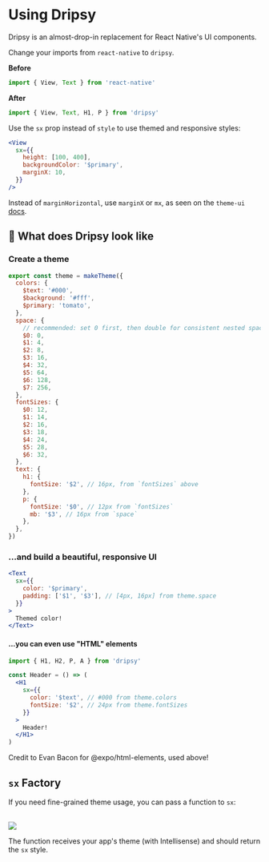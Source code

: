 # Using Dripsy

Dripsy is an almost-drop-in replacement for React Native's UI components.

Change your imports from `react-native` to `dripsy`.

**Before**

```jsx
import { View, Text } from 'react-native'
```

**After**

```jsx
import { View, Text, H1, P } from 'dripsy'
```

Use the `sx` prop instead of `style` to use themed and responsive styles:

```jsx
<View
  sx={{
    height: [100, 400],
    backgroundColor: '$primary',
    marginX: 10,
  }}
/>
```

Instead of `marginHorizontal`, use `marginX` or `mx`, as seen on the `theme-ui` [docs](https://theme-ui.com/theme-spec/).

## 👀 What does Dripsy look like

### Create a theme

```js
export const theme = makeTheme({
  colors: {
    $text: '#000',
    $background: '#fff',
    $primary: 'tomato',
  },
  space: {
    // recommended: set 0 first, then double for consistent nested spacing
    $0: 0,
    $1: 4,
    $2: 8,
    $3: 16,
    $4: 32,
    $5: 64,
    $6: 128,
    $7: 256,
  },
  fontSizes: {
    $0: 12,
    $1: 14,
    $2: 16,
    $3: 18,
    $4: 24,
    $5: 28,
    $6: 32,
  },
  text: {
    h1: {
      fontSize: '$2', // 16px, from `fontSizes` above
    },
    p: {
      fontSize: '$0', // 12px from `fontSizes`
      mb: '$3', // 16px from `space`
    },
  },
})
```

### ...and build a beautiful, responsive UI

```jsx
<Text
  sx={{
    color: '$primary',
    padding: ['$1', '$3'], // [4px, 16px] from theme.space
  }}
>
  Themed color!
</Text>
```

#### ...you can even use "HTML" elements

```jsx
import { H1, H2, P, A } from 'dripsy'

const Header = () => (
  <H1
    sx={{
      color: '$text', // #000 from theme.colors
      fontSize: '$2', // 24px from theme.fontSizes
    }}
  >
    Header!
  </H1>
)
```

Credit to Evan Bacon for @expo/html-elements, used above!

## `sx` Factory

If you need fine-grained theme usage, you can pass a function to `sx`:

<br />
<img src="https://user-images.githubusercontent.com/13172299/135127794-ec981a36-61f9-4eb6-b555-4ff089e37d99.png" />

The function receives your app's theme (with Intellisense) and should return the `sx` style.
